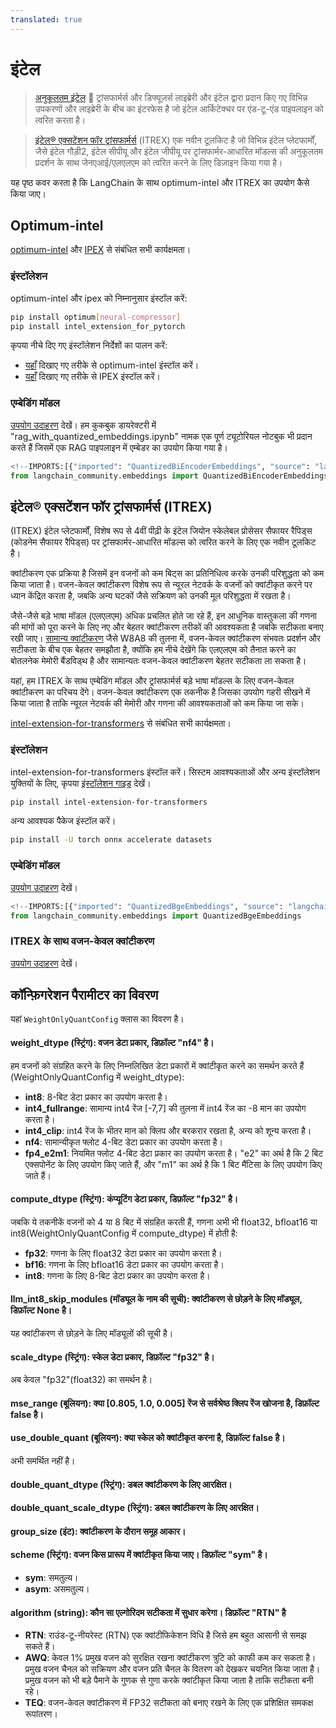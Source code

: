 ```yaml
---
translated: true
---
```


# इंटेल

>[अनुकूलतम इंटेल](https://github.com/huggingface/optimum-intel?tab=readme-ov-file#optimum-intel) 🤗 ट्रांसफार्मर्स और डिफ्यूज़र्स लाइब्रेरी और इंटेल द्वारा प्रदान किए गए विभिन्न उपकरणों और लाइब्रेरी के बीच का इंटरफेस है जो इंटेल आर्किटेक्चर पर एंड-टू-एंड पाइपलाइन को त्वरित करता है।

>[इंटेल® एक्सटेंशन फॉर ट्रांसफार्मर्स](https://github.com/intel/intel-extension-for-transformers?tab=readme-ov-file#intel-extension-for-transformers) (ITREX) एक नवीन टूलकिट है जो विभिन्न इंटेल प्लेटफार्मों, जैसे इंटेल गौड़ी2, इंटेल सीपीयू और इंटेल जीपीयू पर ट्रांसफार्मर-आधारित मॉडल्स की अनुकूलतम प्रदर्शन के साथ जेनएआई/एलएलएम को त्वरित करने के लिए डिज़ाइन किया गया है।

यह पृष्ठ कवर करता है कि LangChain के साथ optimum-intel और ITREX का उपयोग कैसे किया जाए।

## Optimum-intel

[optimum-intel](https://github.com/huggingface/optimum-intel.git) और [IPEX](https://github.com/intel/intel-extension-for-pytorch) से संबंधित सभी कार्यक्षमता।

### इंस्टॉलेशन

optimum-intel और ipex को निम्नानुसार इंस्टॉल करें:

```bash
pip install optimum[neural-compressor]
pip install intel_extension_for_pytorch
```

कृपया नीचे दिए गए इंस्टॉलेशन निर्देशों का पालन करें:

* [यहाँ](https://github.com/huggingface/optimum-intel) दिखाए गए तरीके से optimum-intel इंस्टॉल करें।
* [यहाँ](https://intel.github.io/intel-extension-for-pytorch/index.html#installation?platform=cpu&version=v2.2.0%2Bcpu) दिखाए गए तरीके से IPEX इंस्टॉल करें।

### एम्बेडिंग मॉडल

[उपयोग उदाहरण](/docs/integrations/text_embedding/optimum_intel) देखें।
हम कुकबुक डायरेक्टरी में "rag_with_quantized_embeddings.ipynb" नामक एक पूर्ण ट्यूटोरियल नोटबुक भी प्रदान करते हैं जिसमें एक RAG पाइपलाइन में एम्बेडर का उपयोग किया गया है।

```python
<!--IMPORTS:[{"imported": "QuantizedBiEncoderEmbeddings", "source": "langchain_community.embeddings", "docs": "https://api.python.langchain.com/en/latest/embeddings/langchain_community.embeddings.optimum_intel.QuantizedBiEncoderEmbeddings.html", "title": "Intel"}]-->
from langchain_community.embeddings import QuantizedBiEncoderEmbeddings
```

## इंटेल® एक्सटेंशन फॉर ट्रांसफार्मर्स (ITREX)

(ITREX) इंटेल प्लेटफार्मों, विशेष रूप से 4वीं पीढ़ी के इंटेल जियोन स्केलेबल प्रोसेसर सैफायर रैपिड्स (कोडनेम सैफायर रैपिड्स) पर ट्रांसफार्मर-आधारित मॉडल्स को त्वरित करने के लिए एक नवीन टूलकिट है।

क्वांटीकरण एक प्रक्रिया है जिसमें इन वजनों को कम बिट्स का प्रतिनिधित्व करके उनकी परिशुद्धता को कम किया जाता है। वजन-केवल क्वांटीकरण विशेष रूप से न्यूरल नेटवर्क के वजनों को क्वांटीकृत करने पर ध्यान केंद्रित करता है, जबकि अन्य घटकों जैसे सक्रियण को उनकी मूल परिशुद्धता में रखता है।

जैसे-जैसे बड़े भाषा मॉडल (एलएलएम) अधिक प्रचलित होते जा रहे हैं, इन आधुनिक वास्तुकला की गणना की मांगों को पूरा करने के लिए नए और बेहतर क्वांटीकरण तरीकों की आवश्यकता है जबकि सटीकता बनाए रखी जाए। [सामान्य क्वांटीकरण](https://github.com/intel/intel-extension-for-transformers/blob/main/docs/quantization.md) जैसे W8A8 की तुलना में, वजन-केवल क्वांटीकरण संभवतः प्रदर्शन और सटीकता के बीच एक बेहतर समझौता है, क्योंकि हम नीचे देखेंगे कि एलएलएम को तैनात करने का बोतलनेक मेमोरी बैंडविड्थ है और सामान्यतः वजन-केवल क्वांटीकरण बेहतर सटीकता ला सकता है।

यहां, हम ITREX के साथ एम्बेडिंग मॉडल और ट्रांसफार्मर्स बड़े भाषा मॉडल्स के लिए वजन-केवल क्वांटीकरण का परिचय देंगे। वजन-केवल क्वांटीकरण एक तकनीक है जिसका उपयोग गहरी सीखने में किया जाता है ताकि न्यूरल नेटवर्क की मेमोरी और गणना की आवश्यकताओं को कम किया जा सके।

[intel-extension-for-transformers](https://github.com/intel/intel-extension-for-transformers) से संबंधित सभी कार्यक्षमता।

### इंस्टॉलेशन

intel-extension-for-transformers इंस्टॉल करें। सिस्टम आवश्यकताओं और अन्य इंस्टॉलेशन युक्तियों के लिए, कृपया [इंस्टॉलेशन गाइड](https://github.com/intel/intel-extension-for-transformers/blob/main/docs/installation.md) देखें।

```bash
pip install intel-extension-for-transformers
```

अन्य आवश्यक पैकेज इंस्टॉल करें।

```bash
pip install -U torch onnx accelerate datasets
```

### एम्बेडिंग मॉडल

[उपयोग उदाहरण](/docs/integrations/text_embedding/itrex) देखें।

```python
<!--IMPORTS:[{"imported": "QuantizedBgeEmbeddings", "source": "langchain_community.embeddings", "docs": "https://api.python.langchain.com/en/latest/embeddings/langchain_community.embeddings.itrex.QuantizedBgeEmbeddings.html", "title": "Intel"}]-->
from langchain_community.embeddings import QuantizedBgeEmbeddings
```

### ITREX के साथ वजन-केवल क्वांटीकरण

[उपयोग उदाहरण](/docs/integrations/llms/weight_only_quantization) देखें।

## कॉन्फ़िगरेशन पैरामीटर का विवरण

यहां `WeightOnlyQuantConfig` क्लास का विवरण है।

#### weight_dtype (स्ट्रिंग): वजन डेटा प्रकार, डिफ़ॉल्ट "nf4" है।

हम वजनों को संग्रहित करने के लिए निम्नलिखित डेटा प्रकारों में क्वांटीकृत करने का समर्थन करते हैं (WeightOnlyQuantConfig में weight_dtype):
* **int8**: 8-बिट डेटा प्रकार का उपयोग करता है।
* **int4_fullrange**: सामान्य int4 रेंज [-7,7] की तुलना में int4 रेंज का -8 मान का उपयोग करता है।
* **int4_clip**: int4 रेंज के भीतर मान को क्लिप और बरकरार रखता है, अन्य को शून्य करता है।
* **nf4**: सामान्यीकृत फ्लोट 4-बिट डेटा प्रकार का उपयोग करता है।
* **fp4_e2m1**: नियमित फ्लोट 4-बिट डेटा प्रकार का उपयोग करता है। "e2" का अर्थ है कि 2 बिट एक्सपोनेंट के लिए उपयोग किए जाते हैं, और "m1" का अर्थ है कि 1 बिट मैंटिसा के लिए उपयोग किए जाते हैं।

#### compute_dtype (स्ट्रिंग): कंप्यूटिंग डेटा प्रकार, डिफ़ॉल्ट "fp32" है।

जबकि ये तकनीकें वजनों को 4 या 8 बिट में संग्रहित करती हैं, गणना अभी भी float32, bfloat16 या int8(WeightOnlyQuantConfig में compute_dtype) में होती है:
* **fp32**: गणना के लिए float32 डेटा प्रकार का उपयोग करता है।
* **bf16**: गणना के लिए bfloat16 डेटा प्रकार का उपयोग करता है।
* **int8**: गणना के लिए 8-बिट डेटा प्रकार का उपयोग करता है।

#### llm_int8_skip_modules (मॉड्यूल के नाम की सूची): क्वांटीकरण से छोड़ने के लिए मॉड्यूल, डिफ़ॉल्ट None है।

यह क्वांटीकरण से छोड़ने के लिए मॉड्यूलों की सूची है।

#### scale_dtype (स्ट्रिंग): स्केल डेटा प्रकार, डिफ़ॉल्ट "fp32" है।

अब केवल "fp32"(float32) का समर्थन है।

#### mse_range (बूलियन): क्या [0.805, 1.0, 0.005] रेंज से सर्वश्रेष्ठ क्लिप रेंज खोजना है, डिफ़ॉल्ट false है।

#### use_double_quant (बूलियन): क्या स्केल को क्वांटीकृत करना है, डिफ़ॉल्ट false है।

अभी समर्थित नहीं है।

#### double_quant_dtype (स्ट्रिंग): डबल क्वांटीकरण के लिए आरक्षित।

#### double_quant_scale_dtype (स्ट्रिंग): डबल क्वांटीकरण के लिए आरक्षित।

#### group_size (इंट): क्वांटीकरण के दौरान समूह आकार।

#### scheme (स्ट्रिंग): वजन किस प्रारूप में क्वांटीकृत किया जाए। डिफ़ॉल्ट "sym" है।

* **sym**: समतुल्य।
* **asym**: असमतुल्य।

#### algorithm (string): कौन सा एल्गोरिदम सटीकता में सुधार करेगा। डिफ़ॉल्ट "RTN" है

* **RTN**: राउंड-टू-नीयरेस्ट (RTN) एक क्वांटीफिकेशन विधि है जिसे हम बहुत आसानी से समझ सकते हैं।
* **AWQ**: केवल 1% प्रमुख वजन को सुरक्षित रखना क्वांटीकरण त्रुटि को काफी कम कर सकता है। प्रमुख वजन चैनल को सक्रियण और वजन प्रति चैनल के वितरण को देखकर चयनित किया जाता है। प्रमुख वजन को भी बड़े पैमाने के गुणक से गुणा करके क्वांटीकृत किया जाता है ताकि सटीकता बनी रहे।
* **TEQ**: वजन-केवल क्वांटीकरण में FP32 सटीकता को बनाए रखने के लिए एक प्रशिक्षित समकक्ष रूपांतरण।
